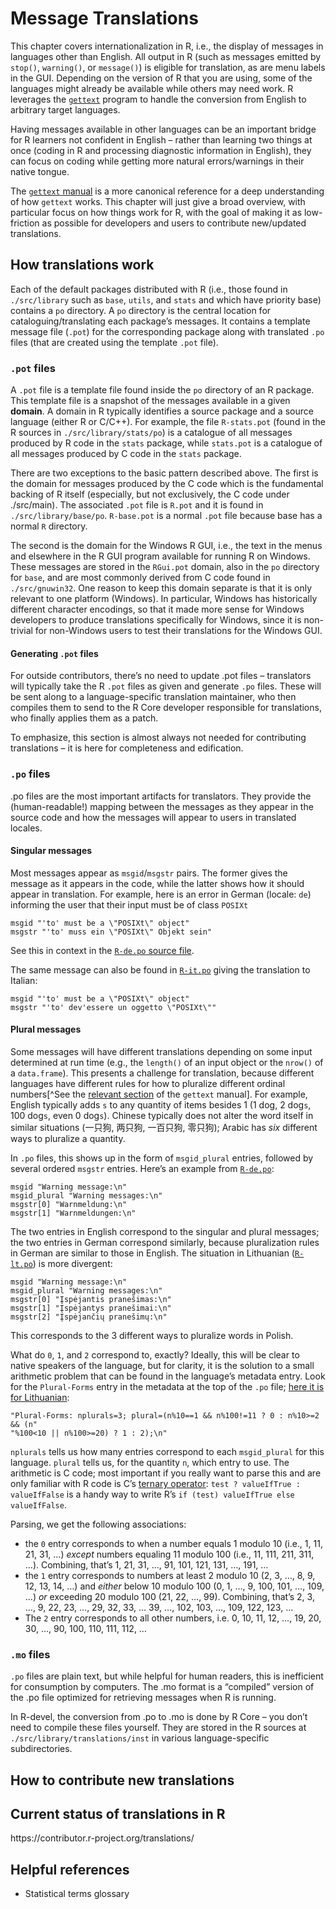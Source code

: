 # Message Translations

This chapter covers internationalization in R, i.e., the display of messages in languages other than English. All
output in R (such as messages emitted by `stop()`, `warning()`, or `message()`) is eligible for translation, as
are menu labels in the GUI. Depending on the version of R that you are using, some of the languages might already
be available while others may need work. R leverages the [`gettext`](https://www.gnu.org/software/gettext/) program
to handle the conversion from English to arbitrary target languages.

Having messages available in other languages can be an important bridge for R learners not confident in English --
rather than learning two things at once (coding in R and processing diagnostic information in English), they can
focus on coding while getting more natural errors/warnings in their native tongue.

The [`gettext` manual](https://www.gnu.org/software/gettext/manual/index.html) is a more canonical reference for a
deep understanding of how `gettext` works. This chapter will just give a broad overview, with particular focus on
how things work for R, with the goal of making it as low-friction as possible for developers and users to contribute
new/updated translations.

## How translations work

Each of the default packages distributed with R (i.e., those found in `./src/library` such as `base`, `utils`,
and `stats` and which have priority base) contains a `po` directory. A `po` directory is the central location for cataloguing/translating each package's messages. It contains a template message file (`.pot`) for the corresponding package along with translated `.po` files (that are created using the template `.pot` file).

### `.pot` files

A `.pot` file is a template file found inside the `po` directory of an R package. 
This template file is a snapshot of the messages available in a given **domain**. A domain in R typically identifies
a source package and a source language (either R or C/C++). For example, the file `R-stats.pot`
(found in the R sources in `./src/library/stats/po`) is a catalogue of all messages produced by R code in the
`stats` package, while `stats.pot` is a catalogue of all messages produced by C code in the `stats` package.

There are two exceptions to the basic pattern described above. The first is the domain for messages produced by
the C code which is the fundamental backing of R itself (especially, but not exclusively, the C code under
./src/main). The associated `.pot` file is `R.pot` and it is found in `./src/library/base/po`. `R-base.pot` is a
normal `.pot` file because base has a normal `R` directory.

The second is the domain for the Windows R GUI, i.e., the text in the menus and elsewhere in the R GUI program
available for running R on Windows. These messages are stored in the `RGui.pot` domain, also in the `po`
directory for `base`, and are most commonly derived from C code found in `./src/gnuwin32`. One reason to keep
this domain separate is that it is only relevant to one platform (Windows). In particular, Windows has historically
different character encodings, so that it made more sense for Windows developers to produce translations specifically for Windows, since it is non-trivial for non-Windows users to test their translations for the Windows GUI.

#### Generating `.pot` files

For outside contributors, there's no need to update .pot files -- translators will typically take the R `.pot` files
as given and generate `.po` files. These will be sent along to a language-specific translation maintainer, who then
compiles them to send to the R Core developer responsible for translations, who finally applies them as a patch.

To emphasize, this section is almost always not needed for contributing translations -- it is here for
completeness and edification.

### `.po` files

.po files are the most important artifacts for translators. They provide the (human-readable!) mapping between
the messages as they appear in the source code and how the messages will appear to users in translated locales.

#### Singular messages

Most messages appear as `msgid`/`msgstr` pairs. The former gives the message as it appears in the code, while the
latter shows how it should appear in translation. For example, here is an error in German (locale: `de`) informing
the user that their input must be of class `POSIXt`

```
msgid "'to' must be a \"POSIXt\" object"
msgstr "'to' muss ein \"POSIXt\" Objekt sein"
```

See this in context in the [`R-de.po` source file](https://svn.r-project.org/R/trunk/src/library/base/po/R-de.po).

The same message can also be found in
[`R-it.po`](https://svn.r-project.org/R/trunk/src/library/base/po/R-it.po)
giving the translation to Italian:

```
msgid "'to' must be a \"POSIXt\" object"
msgstr "'to' dev'essere un oggetto \"POSIXt\""
```

#### Plural messages

Some messages will have different translations depending on some input determined at run time (e.g., the `length()` of
an input object or the `nrow()` of a `data.frame`). This presents a challenge for translation, because different languages
have different rules for how to pluralize different ordinal
numbers[^See the [relevant section](https://www.gnu.org/software/gettext/manual/html_node/Plural-forms.html) of the `gettext` manual].
For example, English typically adds `s` to any quantity of items besides 1 (1 dog, 2 dog`s`, 100 dog`s`, even 0 dog`s`).
Chinese typically does not alter the word itself in similar situations (一只狗, 两只狗, 一百只狗, 零只狗); Arabic has _six_
different ways to pluralize a quantity.

In `.po` files, this shows up in the form of `msgid_plural` entries, followed by several ordered `msgstr` entries. Here's an example from
[`R-de.po`](https://github.com/r-devel/r-svn/blob/c715d61cb74b3fee2d035faed9b258e86e420b75/src/library/base/po/R-de.po#L2015-L2018):

```
msgid "Warning message:\n"
msgid_plural "Warning messages:\n"
msgstr[0] "Warnmeldung:\n"
msgstr[1] "Warnmeldungen:\n"
```

The two entries in English correspond to the singular and plural messages; the two entries in German correspond similarly, because
pluralization rules in German are similar to those in English. The situation in Lithuanian
([`R-lt.po`](https://github.com/r-devel/r-svn/blob/c715d61cb74b3fee2d035faed9b258e86e420b75/src/library/base/po/R-lt.po#L1999-L2003))
is more divergent:

```
msgid "Warning message:\n"
msgid_plural "Warning messages:\n"
msgstr[0] "Įspėjantis pranešimas:\n"
msgstr[1] "Įspėjantys pranešimai:\n"
msgstr[2] "Įspėjančių pranešimų:\n"
```

This corresponds to the 3 different ways to pluralize words in Polish.

What do `0`, `1`, and `2` correspond to, exactly? Ideally, this will be clear to native speakers of the language, but for
clarity, it is the solution to a small arithmetic problem that can be found in the language's metadata entry. Look for the
`Plural-Forms` entry in the metadata at the top of the `.po` file;
[here it is for Lithuanian](https://github.com/r-devel/r-svn/blob/c715d61cb74b3fee2d035faed9b258e86e420b75/src/library/base/po/R-lt.po#L18-L19):

```
"Plural-Forms: nplurals=3; plural=(n%10==1 && n%100!=11 ? 0 : n%10>=2 && (n"
"%100<10 || n%100>=20) ? 1 : 2);\n"
```

`nplurals` tells us how many entries correspond to each `msgid_plural` for this language. `plural` tells us, for the
quantity `n`, which entry to use. The arithmetic is C code; most important if you really want to parse this and are only
familiar with R code is C's [ternary operator](https://en.wikipedia.org/wiki/%3F:): `test ? valueIfTrue : valueIfFalse`
is a handy way to write R's `if (test) valueIfTrue else valueIfFalse`.

Parsing, we get the following associations:

 - the `0` entry corresponds to when a number equals 1 modulo 10 (i.e., 1, 11, 21, 31, ...) _except_ numbers equaling
   11 modulo 100 (i.e., 11, 111, 211, 311, ...). Combining, that's 1, 21, 31, ..., 91, 101, 121, 131, ..., 191, ...
 - the `1` entry corresponds to numbers at least 2 modulo 10 (2, 3, ..., 8, 9, 12, 13, 14, ...) and _either_
   below 10 modulo 100 (0, 1, ..., 9, 100, 101, ..., 109, ...) _or_ exceeding 20 modulo 100 (21, 22, ..., 99). Combining,
   that's 2, 3, ..., 9, 22, 23, ..., 29, 32, 33, ... 39, ..., 102, 103, ..., 109, 122, 123, ...
 - The `2` entry corresponds to all other numbers, i.e. 0, 10, 11, 12, ..., 19, 20, 30, ..., 90, 100, 110, 111, 112, ...

<!-- TODO(michaelchirico): How to discover a new `nplurals/plural`. -->
<!-- TODO(michaelchirico): sprintf templates (`%s`) and redirections (`%1$s`) -->
<!-- TODO(michaelchirico): fuzzy translations -->

### `.mo` files

`.po` files are plain text, but while helpful for human readers, this is inefficient for consumption by computers.
The .mo format is a "compiled" version of the .po file optimized for retrieving messages when R is running.

In R-devel, the conversion from .po to .mo is done by R Core -- you don't need to compile these files yourself.
They are stored in the R sources at `./src/library/translations/inst` in various language-specific subdirectories.

## How to contribute new translations

<!-- TODO(michaelchirico): Creating and editing .po files, testing the translations worked, **encoding**, translation teams, release schedule -->

## Current status of translations in R

https://contributor.r-project.org/translations/

## Helpful references

 - Statistical terms glossary
